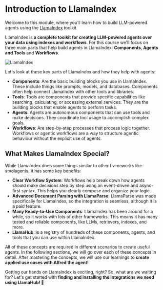 # Introduction to LlamaIndex

Welcome to this module, where you’ll learn how to build LLM-powered agents using the [LlamaIndex](https://www.llamaindex.ai/) toolkit.

LlamaIndex is **a complete toolkit for creating LLM-powered agents over your data using indexes and workflows**. For this course we'll focus on three main parts that help build agents in LlamaIndex: **Components**, **Agents and Tools** and **Workflows**.

![LlamaIndex](https://huggingface.co/datasets/agents-course/course-images/resolve/main/en/unit2/llama-index/thumbnail.png)

Let's look at these key parts of LlamaIndex and how they help with agents:

- **Components**: Are the basic building blocks you use in LlamaIndex. These include things like prompts, models, and databases. Components often help connect LlamaIndex with other tools and libraries.
- **Tools**: Tools are components that provide specific capabilities like searching, calculating, or accessing external services. They are the building blocks that enable agents to perform tasks.
- **Agents**: Agents are autonomous components that can use tools and make decisions. They coordinate tool usage to accomplish complex goals.
- **Workflows**: Are step-by-step processes that process logic together. Workflows or agentic workflows are a way to structure agentic behaviour without the explicit use of agents.


## What Makes LlamaIndex Special?

While LlamaIndex does some things similar to other frameworks like smolagents, it has some key benefits:

- **Clear Workflow System**: Workflows help break down how agents should make decisions step by step using an event-driven and async-first syntax. This helps you clearly compose and organize your logic.
- **Advanced Document Parsing with LlamaParse**: LlamaParse was made specifically for LlamaIndex, so the integration is seamless, although it is a paid feature.
- **Many Ready-to-Use Components**: LlamaIndex has been around for a while, so it works with lots of other frameworks. This means it has many tested and reliable components, like LLMs, retrievers, indexes, and more.
- **LlamaHub**: is a registry of hundreds of these components, agents, and tools that you can use within LlamaIndex.

All of these concepts are required in different scenarios to create useful agents.
In the following sections, we will go over each of these concepts in detail.
After mastering the concepts, we will use our learnings to **create applied use cases with Alfred the agent**!

Getting our hands on LlamaIndex is exciting, right? So, what are we waiting for? Let's get started with **finding and installing the integrations we need using LlamaHub! 🚀**